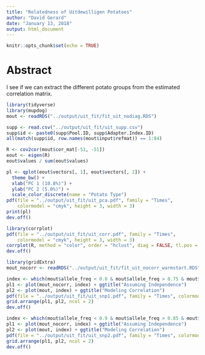 ```yaml
---
title: "Relatedness of Uitdewilligen Potatoes"
author: "David Gerard"
date: "January 13, 2018"
output: html_document
---
```


```r
knitr::opts_chunk$set(echo = TRUE)
```

# Abstract

I see if we can extract the different potato groups from the estimated correlation matrix.

```r
library(tidyverse)
library(mupdog)
mout <- readRDS("../output/uit_fit/fit_uit_nodiag.RDS")
```

```r
supp <- read.csv("../output/uit_fit/uit_supp.csv")
supp$id <- paste0(supp$Pool.ID, supp$Adapter.Index.ID)
all(match(supp$id, row.names(mout$input$refmat)) == 1:84)
```

```r
R <- cov2cor(mout$cor_mat[-51, -51])
eout <- eigen(R)
eout$values / sum(eout$values)

pl <- qplot(eout$vectors[, 1], eout$vectors[, 2]) +
  theme_bw() +
  xlab("PC 1 (10.8%)") +
  ylab("PC 2 (5.0%)") +
  scale_color_discrete(name = "Potato Type")
pdf(file = "../output/uit_fit/uit_pca.pdf", family = "Times",
    colormodel = "cmyk", height = 3, width = 3)
print(pl)
dev.off()
```

```r
library(corrplot)
pdf(file = "../output/uit_fit/uit_corr.pdf", family = "Times", 
    colormodel = "cmyk", height = 3, width = 3)
corrplot(R, method = "color", order = "hclust", diag = FALSE, tl.pos = "n")
dev.off()
```


```r
library(gridExtra)
mout_nocorr <- readRDS("../output/uit_fit/fit_uit_nocorr_warmstart.RDS")
```

```r
index <- which(mout$allele_freq < 0.8 & mout$allele_freq > 0.75 & mout$bias < 0.75)[307]
pl1 <- plot(mout_nocorr, index) + ggtitle("Assuming Independence")
pl2 <- plot(mout, index) + ggtitle("Modeling Correlation")
pdf(file = "../output/uit_fit/uit_snp1.pdf", family = "Times", colormodel = "cmyk", height = 3, width = 8) 
grid.arrange(pl1, pl2, ncol = 2)
dev.off()
```

```r
index <- which(mout$allele_freq < 0.9 & mout$allele_freq > 0.85 & mout$bias < 0.75)[310]
pl1 <- plot(mout_nocorr, index) + ggtitle("Assuming Independence")
pl2 <- plot(mout, index) + ggtitle("Modeling Correlation")
pdf(file = "../output/uit_fit/uit_snp2.pdf", family = "Times", colormodel = "cmyk", height = 3, width = 8) 
grid.arrange(pl1, pl2, ncol = 2)
dev.off()
```

